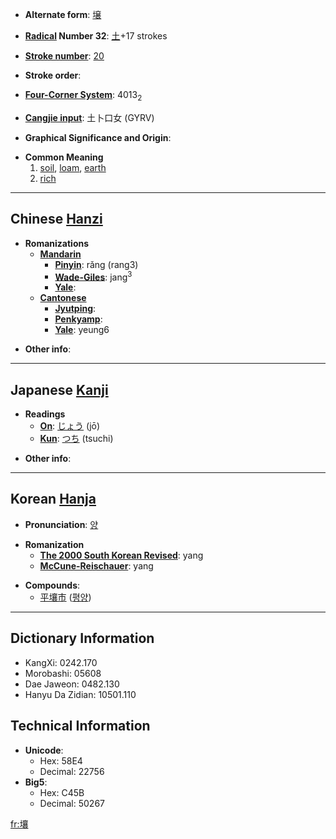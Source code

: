 * '''Alternate form''': [[壌]]

* '''[[Wiktionary:Chinese radical index| Radical]] Number 32''': [[Wiktionary:Chinese radical index 土|土]]+17 strokes

* '''[[Wiktionary:Chinese total strokes index|Stroke number]]''': [[Wiktionary:Chinese total strokes index 20|20]]

* '''Stroke order''': 

* '''[[Wiktionary:Chinese four corner index|Four-Corner System]]''': 4013<sub>2</sub>

* '''[[Wiktionary:Chinese Cangjie index|Cangjie input]]''': 土卜口女 (GYRV)

* '''Graphical Significance and Origin''': 

* '''Common Meaning'''
*#[[soil]], [[loam]], [[earth]]
*# [[rich]]

----

== Chinese [[Hanzi]] ==

* '''Romanizations'''
** '''[[Mandarin]]'''
*** '''[[Pinyin]]''': rǎng (rang3)
*** '''[[Wade-Giles]]''': jang<sup>3</sup>
*** '''[[Yale]]''': 
** '''[[Cantonese]]'''
*** '''[[Jyutping]]''':
*** '''[[Penkyamp]]''': 
*** '''[[Yale]]''': yeung6

* '''Other info''': 

----

== Japanese [[Kanji]] ==

* '''Readings'''
** '''[[On]]''': [[じょう]] (jō)
** '''[[Kun]]''': [[つち]] (tsuchi)

* '''Other info''':  

----

== Korean [[Hanja]] ==

* '''Pronunciation''': [[양]]

* '''Romanization'''
** '''[[The 2000 South Korean Revised Romanization|The 2000 South Korean Revised]]''': yang
** '''[[McCune-Reischauer]]''': yang

* '''Compounds''':
**[[平壤市]] ([[평양]])

----

== Dictionary Information ==

* KangXi: 0242.170
* Morobashi: 05608
* Dae Jaweon: 0482.130
* Hanyu Da Zidian: 10501.110

== Technical Information ==

* '''Unicode''':
** Hex: 58E4
** Decimal: 22756
* '''Big5''':
** Hex: C45B
** Decimal: 50267

[[fr:壤]]